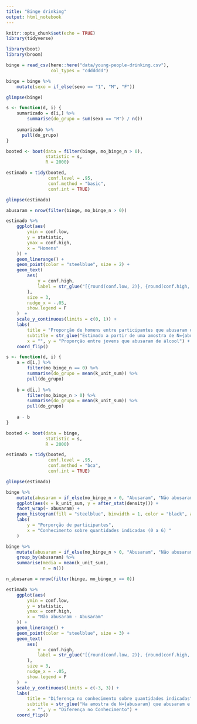 ```yaml
---
title: "Binge drinking"
output: html_notebook
---
```


```r
knitr::opts_chunk$set(echo = TRUE)
library(tidyverse)

library(boot)
library(broom)
```

```r
binge = read_csv(here::here("data/young-people-drinking.csv"), 
                 col_types = "cdddddd")

binge = binge %>% 
    mutate(sexo = if_else(sexo == "1", "M", "F"))

glimpse(binge)
```


```r
s <- function(d, i) {
    sumarizado = d[i,] %>% 
        summarise(do_grupo = sum(sexo == "M") / n())
    
    sumarizado %>% 
      pull(do_grupo)
}

booted <- boot(data = filter(binge, mo_binge_n > 0), 
               statistic = s, 
               R = 2000)

estimado = tidy(booted, 
                conf.level = .95,
                conf.method = "basic",
                conf.int = TRUE)

glimpse(estimado)
```


```r
abusaram = nrow(filter(binge, mo_binge_n > 0))

estimado %>% 
    ggplot(aes(
        ymin = conf.low,
        y = statistic,
        ymax = conf.high,
        x = "Homens"
    )) +
    geom_linerange() +
    geom_point(color = "steelblue", size = 2) +
    geom_text(
        aes(
            y = conf.high,
            label = str_glue("[{round(conf.low, 2)}, {round(conf.high, 2)}]")
        ),
        size = 3,
        nudge_x = -.05,
        show.legend = F
    )  +
    scale_y_continuous(limits = c(0, 1)) +
    labs(
        title = "Proporção de homens entre participantes que abusaram de álcool",
        subtitle = str_glue("Estimado a partir de uma amostra de N={abusaram}"),
        x = "", y = "Proporção entre jovens que abusaram de álcool") +
    coord_flip()
```


```r
s <- function(d, i) {
    a = d[i,] %>% 
        filter(mo_binge_n == 0) %>% 
        summarise(do_grupo = mean(k_unit_sum)) %>% 
        pull(do_grupo)
    
    b = d[i,] %>% 
        filter(mo_binge_n > 0) %>% 
        summarise(do_grupo = mean(k_unit_sum)) %>% 
        pull(do_grupo)
    
    a - b
}

booted <- boot(data = binge, 
               statistic = s, 
               R = 2000)

estimado = tidy(booted, 
                conf.level = .95,
                conf.method = "bca",
                conf.int = TRUE)

glimpse(estimado)
```

```r
binge %>% 
    mutate(abusaram = if_else(mo_binge_n > 0, "Abusaram", "Não abusaram")) %>% 
    ggplot(aes(x = k_unit_sum, y = after_stat(density))) + 
    facet_wrap(~ abusaram) + 
    geom_histogram(fill = "steelblue", binwidth = 1, color = "black", alpha = .5) + 
    labs(
        y = "Porporção de participantes", 
        x = "Conhecimento sobre quantidades indicadas (0 a 6) "
    )
```

```r
binge %>% 
    mutate(abusaram = if_else(mo_binge_n > 0, "Abusaram", "Não abusaram")) %>% 
    group_by(abusaram) %>% 
    summarise(media = mean(k_unit_sum), 
              n = n())
```


```r
n_abusaram = nrow(filter(binge, mo_binge_n == 0))

estimado %>% 
    ggplot(aes(
        ymin = conf.low,
        y = statistic,
        ymax = conf.high,
        x = "Não abusaram - Abusaram"
    )) +
    geom_linerange() +
    geom_point(color = "steelblue", size = 3) +
    geom_text(
        aes(
            y = conf.high,
            label = str_glue("[{round(conf.low, 2)}, {round(conf.high, 2)}]")
        ),
        size = 3,
        nudge_x = -.05,
        show.legend = F
    )  +
    scale_y_continuous(limits = c(-3, 3)) +
    labs(
        title = "Diferença no conhecimento sobre quantidades indicadas",
        subtitle = str_glue("Na amostra de N={abusaram} que abusaram e N={n_abusaram} que não"),
        x = "", y = "Diferença no Conhecimento") +
    coord_flip()
```


